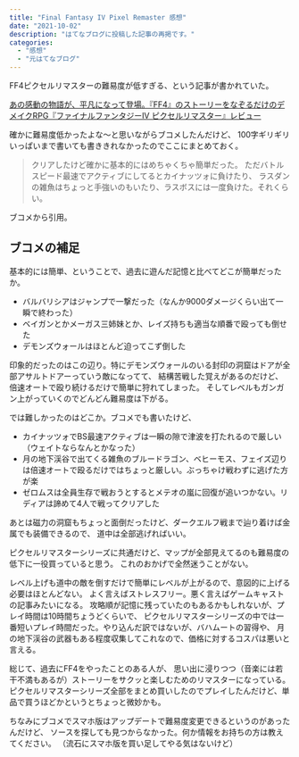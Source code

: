 ```yaml
---
title: "Final Fantasy IV Pixel Remaster 感想"
date: "2021-10-02"
description: "はてなブログに投稿した記事の再掲です。"
categories:
  - "感想"
  - "元はてなブログ"
---
```


FF4ピクセルリマスターの難易度が低すぎる、という記事が書かれていた。

[あの感動の物語が、平凡になって登場。『FF4』のストーリーをなぞるだけのデメイクRPG『ファイナルファンタジーIV ピクセルリマスター』レビュー](http://www.gamecast-blog.com/archives/65986150.html)

確かに難易度低かったよな〜と思いながらブコメしたんだけど、
100字ギリギリいっぱいまで書いても書ききれなかったのでここにまとめておく。

> クリアしたけど確かに基本的にはめちゃくちゃ簡単だった。
> ただバトルスピード最速でアクティブにしてるとカイナッツォに負けたり、
> ラスダンの雑魚はちょっと手強いのもいたり、ラスボスには一度負けた。それくらい。

ブコメから引用。

## ブコメの補足

基本的には簡単、ということで、過去に遊んだ記憶と比べてどこが簡単だったか。

- バルバリシアはジャンプで一撃だった（なんか9000ダメージくらい出て一瞬で終わった）
- ベイガンとかメーガス三姉妹とか、レイズ持ちも適当な順番で殴っても倒せた
- デモンズウォールはほとんど迫ってこず倒した

印象的だったのはこの辺り。特にデモンズウォールのいる封印の洞窟はドアが全部アサルトドアーっていう敵になってて、
結構苦戦した覚えがあるのだけど、倍速オートで殴り続けるだけで簡単に狩れてしまった。
そしてレベルもガンガン上がっていくのでどんどん難易度は下がる。

では難しかったのはどこか。ブコメでも書いたけど、

- カイナッツォでBS最速アクティブは一瞬の隙で津波を打たれるので厳しい（ウェイトならなんとかなった）
- 月の地下渓谷で出てくる雑魚のブルードラゴン、ベヒーモス、フェイズ辺りは倍速オートで殴るだけではちょっと厳しい。ぶっちゃけ戦わずに逃げた方が楽
- ゼロムスは全員生存で戦おうとするとメテオの嵐に回復が追いつかない。リディアは諦めて4人で戦ってクリアした

あとは磁力の洞窟もちょっと面倒だったけど、ダークエルフ戦まで辿り着けば金属でも装備できるので、
道中は全部逃げればいい。

ピクセルリマスターシリーズに共通だけど、マップが全部見えてるのも難易度の低下に一役買っていると思う。
これのおかげで全然迷うことがない。

レベル上げも道中の敵を倒すだけで簡単にレベルが上がるので、意図的に上げる必要はほとんどない。
よく言えばストレスフリー。悪く言えばゲームキャストの記事みたいになる。
攻略順が記憶に残っていたのもあるかもしれないが、プレイ時間は10時間ちょうどくらいで、
ピクセルリマスターシリーズの中では一番短いプレイ時間だった。やり込んだ訳ではないが、バハムートの習得や、
月の地下渓谷の武器もある程度収集してこれなので、価格に対するコスパは悪いと言える。

総じて、過去にFF4をやったことのある人が、
思い出に浸りつつ（音楽には若干不満もあるが）ストーリーをサクッと楽しむためのリマスターになっている。
ピクセルリマスターシリーズ全部をまとめ買いしたのでプレイしたんだけど、単品で買うほどかというとちょっと微妙かも。

ちなみにブコメでスマホ版はアップデートで難易度変更できるというのがあったんだけど、
ソースを探しても見つからなかった。何か情報をお持ちの方は教えてください。
（流石にスマホ版を買い足してやる気はないけど）
